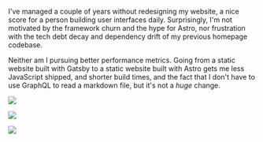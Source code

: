 I've managed a couple of years without redesigning my website, a nice score for
a person building user interfaces daily. Surprisingly, I'm not motivated by the
framework churn and the hype for Astro, nor frustration with the tech debt decay
and dependency drift of my previous homepage codebase.

Neither am I pursuing better performance metrics. Going from a static website
built with Gatsby to a static website built with Astro gets me less JavaScript
shipped, and shorter build times, and the fact that I don't have to use GraphQL
to read a markdown file, but it's not a _huge_ change.

![](/content/2023-homepage-rebuild/old-desktop.png)

![](/public/content/2023-homepage-rebuild/old-mobile.png)

![](2023-01-14-20-19-08.png)
